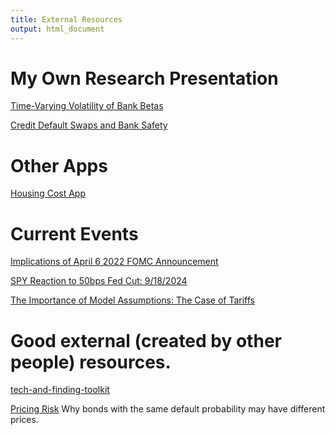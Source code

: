 ```yaml
---
title: External Resources
output: html_document
---
```


# My Own Research Presentation

[Time-Varying Volatility of Bank Betas](https://matt-brigida.github.io/tv_vol_bank_beta/)

[Credit Default Swaps and Bank Safety](https://matt-brigida.github.io/cds_paper_presentation/)

<!--- [FDIC Work 2024 and Some Teaching Materials](https://financial-education.github.io/fdic_2024_presentation/) -->

# Other Apps

[Housing Cost App](https://ztranche.com/other/housing_cost_app)

# Current Events

[Implications of April 6 2022 FOMC Announcement](https://financial-education.github.io/fomc_minutes_released_4_6_2022/)

[SPY Reaction to 50bps Fed Cut: 9/18/2024](https://financial-education.github.io/fed_sept_18_2024/)

[The Importance of Model Assumptions:  The Case of Tariffs](https://financial-education.github.io/model_assumptions_tariffs/)

# Good external (created by other people) resources. 

[tech-and-finding-toolkit](https://github.com/KatherineMichel/tech-and-funding-toolkit#finance-extra)

[Pricing Risk](http://web.mit.edu/15.423/test/notes/chapter7.html)  Why bonds with the same default probability may have different prices.
